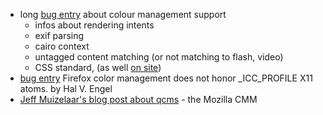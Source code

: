 *long [https://bugzilla.mozilla.org/show_bug.cgi?id=16769 bug entry] about colour management support
** infos about rendering intents
** exif parsing
** cairo context
** untagged content matching (or not matching to flash, video)
** CSS standard, (as well [[Standards#File_Formats|on site]])
* [https://bugzilla.mozilla.org/show_bug.cgi?id=462398 bug entry] Firefox color management does not honor _ICC_PROFILE X11 atoms. by Hal V. Engel
* [http://muizelaar.blogspot.com/2009/06/qcms-color-management-for-web.html Jeff Muizelaar's blog post about qcms] - the Mozilla CMM